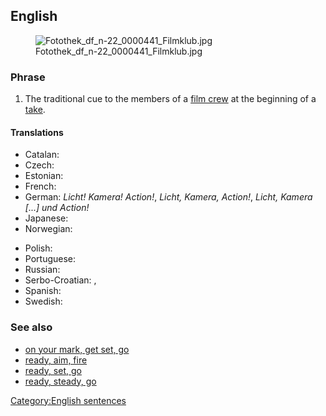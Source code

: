 ==English==
[[Image:Fotothek df n-22 0000441 Filmklub.jpg|thumb]]

===Phrase===
{{en-phrase|[[lights]], [[camera]], [[action]]!}}

# The traditional cue to the members of a [[film crew]] at the beginning of a [[take]].

====Translations====
{{rftrans}}
{{trans-top|tradicional cue at a beginning of a take}}
* Catalan: {{t|ca|llums, càmera, acció!}}
* Czech: {{t|cs|kamera, klapka, jedeme!}}
* Estonian: {{t|et|valgus, kaamera, võte}}
* French: {{t|fr|silence, moteur, action}}
* German: ''Licht! Kamera! Action!'', ''Licht, Kamera, Action!'', ''Licht, Kamera [...] und Action!''
* Japanese: {{t|ja|ライト、カメラ、アクション!|sc=Jpan}}
* Norwegian: {{t|no|lys, kamera, action}}
{{trans-mid}}
* Polish: {{t|pl|światła, kamera, akcja}}
* Portuguese: {{t|pt|luzes, câmera, ação}}
* Russian: {{t|ru|свет, камера, мото́р}}
* Serbo-Croatian: {{t|sh|тон, камера, акција|tr=ton, kamera, akci|sc=Cyrl}}, {{t|sh|светла, камера, акција|tr=svetla, kamera, akcija|sc=Cyrl}}
* Spanish: {{t|es|luces, cámara, acción|alt=¡luces, cámara, acción!}}
* Swedish: {{t|sv|tystnad, tagning}}
{{trans-bottom}}

===See also===
* [[on your mark, get set, go]]
* [[ready, aim, fire]]
* [[ready, set, go]]
* [[ready, steady, go]]

[[Category:English sentences]]